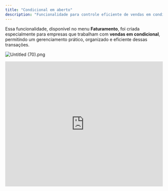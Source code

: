 ```yaml
---
title: "Condicional em aberto"
description: "Funcionalidade para controle eficiente de vendas em condicional no menu Faturamento."
---
```


Essa funcionalidade, disponível no menu **Faturamento**, foi criada especialmente para empresas que trabalham com **vendas em condicional**, permitindo um gerenciamento prático, organizado e eficiente dessas transações.

![Untitled (70).png](/images/Untitled\(70\).png)

<iframe width="100%" height="400" src="https://www.youtube.com/embed/FtAvfyqTiKk?si=kuxwSqaOfv4h0Qx_" title="YouTube video player" frameborder="0" allow="accelerometer; autoplay; clipboard-write; encrypted-media; gyroscope; picture-in-picture; web-share" referrerpolicy="strict-origin-when-cross-origin" allowfullscreen />